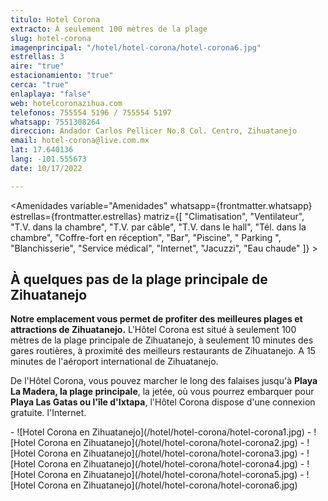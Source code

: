 ```yaml
---
titulo: Hotel Corona
extracto: À seulement 100 mètres de la plage
slug: hotel-corona
imagenprincipal: "/hotel/hotel-corona/hotel-corona6.jpg"
estrellas: 3
aire: "true"
estacionamiento: "true"
cerca: "true"
enlaplaya: "false"
web: hotelcoronazihua.com
telefonos: 755554 5196 / 755554 5197
whatsapp: 7551308264
direccion: Andador Carlos Pellicer No.8 Col. Centro, Zihuatanejo
email: hotel-corona@live.com.mx
lat: 17.640136
lang: -101.555673
date: 10/17/2022

---
```


<Amenidades variable="Amenidades" whatsapp={frontmatter.whatsapp} estrellas={frontmatter.estrellas} matriz={[ "Climatisation", "Ventilateur", "T.V. dans la chambre", "T.V. par câble", "T.V. dans le hall", "Tél. dans la chambre", "Coffre-fort en réception", "Bar", "Piscine", " Parking ", "Blanchisserie", "Service médical", "Internet", "Jacuzzi", "Eau chaude" ]} > 


## À quelques pas de la plage principale de Zihuatanejo

**Notre emplacement vous permet de profiter des meilleures plages et attractions de Zihuatanejo.** L'Hôtel Corona est situé à seulement 100 mètres de la plage principale de Zihuatanejo, à seulement 10 minutes des gares routières, à proximité des meilleurs restaurants de Zihuatanejo. A 15 minutes de l'aéroport international de Zihuatanejo.

De l'Hôtel Corona, vous pouvez marcher le long des falaises jusqu'à **Playa La Madera, la plage principale**, la jetée, où vous pourrez embarquer pour **Playa Las Gatas ou l'île d'Ixtapa**, l'Hôtel Corona dispose d'une connexion gratuite. l'Internet.

</Amenidades>

<Galeria>
- ![Hotel Corona en Zihuatanejo](/hotel/hotel-corona/hotel-corona1.jpg)
- ![Hotel Corona en Zihuatanejo](/hotel/hotel-corona/hotel-corona2.jpg)
- ![Hotel Corona en Zihuatanejo](/hotel/hotel-corona/hotel-corona3.jpg)
- ![Hotel Corona en Zihuatanejo](/hotel/hotel-corona/hotel-corona4.jpg)
- ![Hotel Corona en Zihuatanejo](/hotel/hotel-corona/hotel-corona5.jpg)
- ![Hotel Corona en Zihuatanejo](/hotel/hotel-corona/hotel-corona6.jpg)
</Galeria>